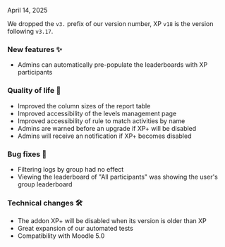 
<ReleaseDate>April 14, 2025</ReleaseDate>

We dropped the `v3.` prefix of our version number, XP `v18` is the version following `v3.17`.

<h3>New features ✨</h3>

- Admins can automatically pre-populate the leaderboards with XP participants

<h3>Quality of life 💪</h3>

- Improved the column sizes of the report table
- Improved accessibility of the levels management page
- Improved accessibility of rule to match activities by name
- Admins are warned before an upgrade if XP+ will be disabled
- Admins will receive an notification if XP+ becomes disabled

<h3>Bug fixes 🐛</h3>

- Filtering logs by group had no effect
- Viewing the leaderboard of "All participants" was showing the user's group leaderboard

<h3>Technical changes 🛠</h3>

- The addon XP+ will be disabled when its version is older than XP
- Great expansion of our automated tests
- Compatibility with Moodle 5.0